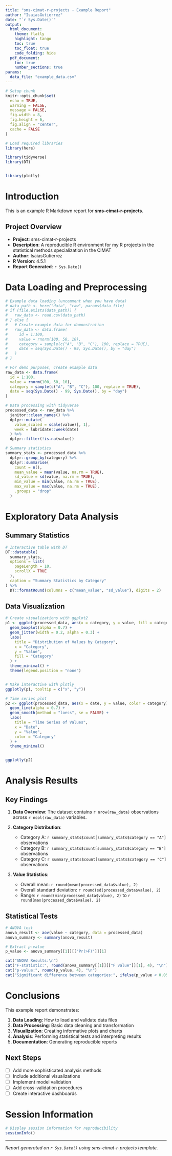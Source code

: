 ```yaml
---
title: "sms-cimat-r-projects - Example Report"
author: "IsaiasGutierrez"
date: "`r Sys.Date()`"
output:
  html_document:
    theme: flatly
    highlight: tango
    toc: true
    toc_float: true
    code_folding: hide
  pdf_document:
    toc: true
    number_sections: true
params:
  data_file: "example_data.csv"
---
```


```r
# Setup chunk
knitr::opts_chunk$set(
  echo = TRUE,
  warning = FALSE,
  message = FALSE,
  fig.width = 8,
  fig.height = 6,
  fig.align = "center",
  cache = FALSE
)

# Load required libraries
library(here)

library(tidyverse)
library(DT)


library(plotly)

```

# Introduction

This is an example R Markdown report for **sms-cimat-r-projects**.

## Project Overview

- **Project**: sms-cimat-r-projects
- **Description**: A reproducible R environment for my R projects in the statistical methods specialization in the CIMAT
- **Author**: IsaiasGutierrez
- **R Version**: 4.5.1
- **Report Generated**: `r Sys.Date()`

# Data Loading and Preprocessing

```r
# Example data loading (uncomment when you have data)
# data_path <- here("data", "raw", params$data_file)
# if (file.exists(data_path)) {
#   raw_data <- read.csv(data_path)
# } else {
#   # Create example data for demonstration
#   raw_data <- data.frame(
#     id = 1:100,
#     value = rnorm(100, 50, 10),
#     category = sample(c("A", "B", "C"), 100, replace = TRUE),
#     date = seq(Sys.Date() - 99, Sys.Date(), by = "day")
#   )
# }

# For demo purposes, create example data
raw_data <- data.frame(
  id = 1:100,
  value = rnorm(100, 50, 10),
  category = sample(c("A", "B", "C"), 100, replace = TRUE),
  date = seq(Sys.Date() - 99, Sys.Date(), by = "day")
)
```


```r
# Data processing with tidyverse
processed_data <- raw_data %>%
  janitor::clean_names() %>%
  dplyr::mutate(
    value_scaled = scale(value)[, 1],
    week = lubridate::week(date)
  ) %>%
  dplyr::filter(!is.na(value))

# Summary statistics
summary_stats <- processed_data %>%
  dplyr::group_by(category) %>%
  dplyr::summarise(
    count = n(),
    mean_value = mean(value, na.rm = TRUE),
    sd_value = sd(value, na.rm = TRUE),
    min_value = min(value, na.rm = TRUE),
    max_value = max(value, na.rm = TRUE),
    .groups = "drop"
  )
```


# Exploratory Data Analysis

## Summary Statistics

```r

# Interactive table with DT
DT::datatable(
  summary_stats,
  options = list(
    pageLength = 10,
    scrollX = TRUE
  ),
  caption = "Summary Statistics by Category"
) %>%
  DT::formatRound(columns = c("mean_value", "sd_value"), digits = 2)

```

## Data Visualization

```r

# Create visualizations with ggplot2
p1 <- ggplot(processed_data, aes(x = category, y = value, fill = category)) +
  geom_boxplot(alpha = 0.7) +
  geom_jitter(width = 0.2, alpha = 0.3) +
  labs(
    title = "Distribution of Values by Category",
    x = "Category",
    y = "Value",
    fill = "Category"
  ) +
  theme_minimal() +
  theme(legend.position = "none")


# Make interactive with plotly
ggplotly(p1, tooltip = c("x", "y"))


```

```r

# Time series plot
p2 <- ggplot(processed_data, aes(x = date, y = value, color = category)) +
  geom_line(alpha = 0.7) +
  geom_smooth(method = "loess", se = FALSE) +
  labs(
    title = "Time Series of Values",
    x = "Date",
    y = "Value",
    color = "Category"
  ) +
  theme_minimal()


ggplotly(p2)


```

# Analysis Results

## Key Findings

1. **Data Overview**: The dataset contains `r nrow(raw_data)` observations across `r ncol(raw_data)` variables.


2. **Category Distribution**: 
   - Category A: `r summary_stats$count[summary_stats$category == "A"]` observations
   - Category B: `r summary_stats$count[summary_stats$category == "B"]` observations  
   - Category C: `r summary_stats$count[summary_stats$category == "C"]` observations

3. **Value Statistics**:
   - Overall mean: `r round(mean(processed_data$value), 2)`
   - Overall standard deviation: `r round(sd(processed_data$value), 2)`
   - Range: `r round(min(processed_data$value), 2)` to `r round(max(processed_data$value), 2)`


## Statistical Tests

```r

# ANOVA test
anova_result <- aov(value ~ category, data = processed_data)
anova_summary <- summary(anova_result)

# Extract p-value
p_value <- anova_summary[[1]][["Pr(>F)"]][1]

cat("ANOVA Results:\n")
cat("F-statistic:", round(anova_summary[[1]][["F value"]][1], 4), "\n")
cat("p-value:", round(p_value, 4), "\n")
cat("Significant difference between categories:", ifelse(p_value < 0.05, "Yes", "No"), "\n")

```

# Conclusions

This example report demonstrates:

1. **Data Loading**: How to load and validate data files
2. **Data Processing**: Basic data cleaning and transformation
3. **Visualization**: Creating informative plots and charts
4. **Analysis**: Performing statistical tests and interpreting results
5. **Documentation**: Generating reproducible reports

## Next Steps

- [ ] Add more sophisticated analysis methods
- [ ] Include additional visualizations
- [ ] Implement model validation
- [ ] Add cross-validation procedures
- [ ] Create interactive dashboards

# Session Information

```r
# Display session information for reproducibility
sessionInfo()
```

---

*Report generated on `r Sys.Date()` using sms-cimat-r-projects template.* 